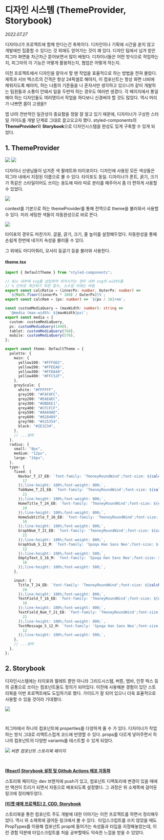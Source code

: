 # 디자인 시스템 (ThemeProvider, Storybook)

_2022.07.27_

디자이너가 프로젝트에 함께 한다는건 축복이다. 디자인이나 기획에 시간을 쏟지 않고 개발에만 집중할 수 있다는 것 외에도 얻어가는 것이 꽤 있다. 디자인 팀에서 넘겨 받은 피그마 화면을 차근차근 뜯어보면서 많이 배웠다. 디자이너들은 어떤 방식으로 작업하는지, 피그마의 이 기능은 어떻게 활용하는지, 협업은 어떻게 하는지.

이전 프로젝트에서 디자인을 맡아서 할 땐 작업을 효율적으로 하는 방법을 전혀 몰랐다. 제목과 서브 텍스트의 간격은 항상 24픽셀로 해야지, 이 컴포넌트는 항상 화면 너비에 채워지도록 해야지, 하는 나름의 기준들을 나 혼자서만 생각하고 있으니까 같이 개발하는 팀원들과 소통이 안돼서 일을 두번씩 하는 경우도 여러번 생겼다. 각 페이지에서 통일해야 하는 디자인들도 여러명이서 작업을 하다보니 신경써야 할 것도 많았다. 역시 머리가 나쁘면 몸이 고생을!!

앱 UI의 전반적인 일관성이 중요함을 정말 잘 알고 있기 때문에, 디자이너가 구상한 스타일 가이드를 개발 단계로 그대로 끌고오고자 했다. styled-components의 **ThemeProvider**와 **Storybook**으로 디자인시스템을 완성도 있게 구축할 수 있게 되었다.

## 1\. ThemeProvider

![](https://img1.daumcdn.net/thumb/R1280x0/?scode=mtistory2&fname=https%3A%2F%2Fblog.kakaocdn.net%2Fdn%2FbBcXcd%2FbtrIfRMPX0x%2FvZkv3Js6DUk0cq3LLfrHWk%2Fimg.png)
![](https://img1.daumcdn.net/thumb/R1280x0/?scode=mtistory2&fname=https%3A%2F%2Fblog.kakaocdn.net%2Fdn%2FcMGC7i%2FbtrH49VUgFF%2FSsD7jtEfbLLseM0coVjJN1%2Fimg.png)

디자이너 선생님들이 넘겨준 색 팔레트와 타이포이다. 디자인에 사용된 모든 색상들은 피그마 내에서 지정된 이름으로 볼 수 있다. 타이포도 동일. 디자이너가 폰트, 굵기, 크기가 똑같은 스타일이어도 쓰이는 용도에 따라 따로 분리를 해주어서 좀 더 편하게 사용할 수 있었다.

![](https://img1.daumcdn.net/thumb/R1280x0/?scode=mtistory2&fname=https%3A%2F%2Fblog.kakaocdn.net%2Fdn%2FnrSAD%2FbtrIkpbYPcP%2FHjmAyLkhmHyk5gEj6Nuac0%2Fimg.png)

context를 기본으로 하는 themeProvider를 통해 전역으로 theme을 불러와서 사용할 수 있다. 미리 세팅한 색들이 자동완성으로 바로 뜬다.

![](https://img1.daumcdn.net/thumb/R1280x0/?scode=mtistory2&fname=https%3A%2F%2Fblog.kakaocdn.net%2Fdn%2FbIkNIf%2FbtrImccau6f%2FkVMahkI9RtmeDjTEq8R0eK%2Fimg.png)

타이포의 경우도 마찬가지. 글꼴, 굵기, 크기, 줄 높이를 설정해두었다. 자동완성을 통해 손쉽게 한번에 네가지 속성을 불러올 수 있다.

그 외에도 미디어쿼리, 모서리 둥글기 등을 불러와 사용한다.

#### theme.tsx

```ts
import { DefaultTheme } from "styled-components";

// div 내부에 svg를 삽입하여 위치시키는 경우 내부 svg의 width를
// % 단위로 계산하기 위한 함수, 소수점 아래는 버림
export const calcRatio = (innerPx: number, OuterPx: number) =>
  `${Math.floor((innerPx * 100) / OuterPx)}%`;
export const calcRem = (px: number) => `${px / 16}rem`;

const customMediaQuery = (maxWidth: number): string =>
  `@media (max-width: ${maxWidth}px)`;
export const media = {
  custom: customMediaQuery,
  pc: customMediaQuery(1440),
  tablet: customMediaQuery(768),
  mobile: customMediaQuery(576),
};

export const theme: DefaultTheme = {
  palette: {
    main: {
      yellow100: "#FFF6D2",
      yellow200: "#FFEEA6",
      yellow300: "#FFDA40",
      yellow400: "#FFC52F",
    },
    greyScale: {
      white: "#FFFFFF",
      grey100: "#FAFAFC",
      grey200: "#EAEAEC",
      grey300: "#DBDEE1",
      grey400: "#CFCFCF",
      grey500: "#A6A9AD",
      grey600: "#828489",
      grey700: "#525354",
      black: "#2E3234",
    },
    // ...생략
  },
  radius: {
    small: "8px",
    medium: "12px",
    large: "24px",
  },
  typo: {
    fixed: {
      Navbar_T_17_EB: `font-family: 'TmoneyRoundWind';font-size: ${calcRem(
        17
      )};line-height: 100%;font-weight: 800;`,
      TabName_T_21_EB: `font-family: 'TmoneyRoundWind';font-size: ${calcRem(
        21
      )};line-height: 100%;font-weight: 800;`,
      HomeTitle_T_24_EB: `font-family: 'TmoneyRoundWind';font-size: ${calcRem(
        24
      )};line-height: 100%;font-weight: 800;`,
      HomeSubtitle_T_16_EB: `font-family: 'TmoneyRoundWind';font-size: ${calcRem(
        16
      )};line-height: 100%;font-weight: 800;`,
      GraphNum_T_21_EB: `font-family: 'TmoneyRoundWind';font-size: ${calcRem(
        21
      )};line-height: 100%;font-weight: 800;`,
      GraphSub_S_12_M: `font-family: 'Spoqa Han Sans Neo';font-size: ${calcRem(
        12
      )};line-height: 100%;font-weight: 500;`,
      EmptyText_S_16_M: `font-family: 'Spoqa Han Sans Neo';font-size: ${calcRem(
        16
      )};line-height: 100%;font-weight: 500;`,
    },

    input: {
      Title_T_24_EB: `font-family: 'TmoneyRoundWind';font-size: ${calcRem(
        24
      )};line-height: 100%;font-weight: 800;`,
      TextField_T_16_EB: `font-family: 'TmoneyRoundWind';font-size: ${calcRem(
        16
      )};line-height: 100%;font-weight: 800;`,
      TextField_Num_T_21_EB: `font-family: 'TmoneyRoundWind';font-size: ${calcRem(
        21
      )};line-height: 100%;font-weight: 800;`,
      TextMessage_S_12_M: `font-family: 'Spoqa Han Sans Neo';font-size: ${calcRem(
        12
      )};line-height: 100%;font-weight: 500;`,
    },
    // ...생략
  },
};
```

## 2\. Storybook

디자인시스템에는 타이포와 팔레트 뿐만 아니라 그리드시스템, 버튼, 탭바, 인풋 박스 등의 공통으로 쓰이는 컴포넌트들도 정의가 되어있다. 이전에 사용해본 경험이 있던 스토리북을 이번 프로젝트에도 도입하기로 했다. 가이드가 잘 되어 있으니 더욱 효율적으로 사용할 수 있을 것이라 기대했다.

![](https://img1.daumcdn.net/thumb/R1280x0/?scode=mtistory2&fname=https%3A%2F%2Fblog.kakaocdn.net%2Fdn%2FcYf0Oo%2FbtrIjLsQHtq%2FAnHQHY5H3nU4rmPNXOfeuk%2Fimg.png)

<br />

피그마에서 하나의 컴포넌트에 properties를 다양하게 줄 수 가 있다. 디자이너가 작업하는 방식 그대로 리액트스럽게 코드에 반영할 수 있다. props를 다르게 넣어주면서 하나의 컴포넌트의 다양한 variants를 테스트할 수 있게 되었다.

![](https://img1.daumcdn.net/thumb/R1280x0/?scode=mtistory2&fname=https%3A%2F%2Fblog.kakaocdn.net%2Fdn%2Fn8VgR%2FbtrImP9qthD%2FJLBJInBSL71WbDIrFmPgr1%2Fimg.png)
_버튼 컴포넌트 스토리북 페이지_

<br />

[**\[React\] Storybook 설정 및 Github Actions 배포 자동화**](https://9yujin.tistory.com/46?category=1013884)

스토리북 페이지는 dev 브랜치에 push가 있고, 컴포넌트 디렉토리에 변경이 있을 때에만 액션이 트리거 되면서 자동으로 배포되도록 설정했다. 그 과정은 위 소제목에 걸어둔 링크에 정리해두었다.

[**\[티켓 예매 프로젝트\] 2. CDD, Storybook**](https://9yujin.tistory.com/25?category=1025360)

스토리북을 통한 컴포넌트 주도 개발에 대한 이야기는 이전 프로젝트를 하면서 정리해두었다. 역시 위 소제목에 걸어둔 링크에서 볼 수 있다.  타입스크립트를 쓰지 않았을 때도 PropTypes를 이용해 컴포넌트 prop에 들어가는 속성들과 타입을 지정해놓았는데, 이런 경험 덕분에 타입스크립트를 처음 공부할때도 익숙한 느낌을 받을 수 있었다.
